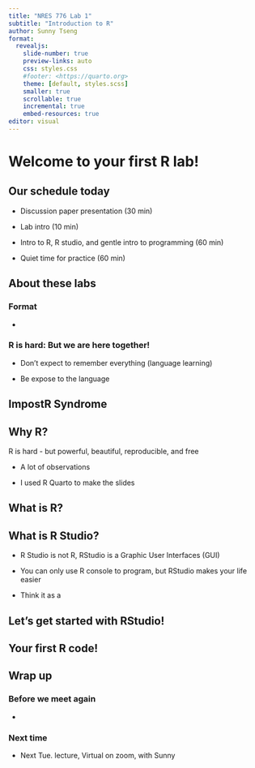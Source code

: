 ```yaml
---
title: "NRES 776 Lab 1"
subtitle: "Introduction to R"
author: Sunny Tseng
format:
  revealjs: 
    slide-number: true
    preview-links: auto
    css: styles.css
    #footer: <https://quarto.org>
    theme: [default, styles.scss]
    smaller: true
    scrollable: true
    incremental: true
    embed-resources: true
editor: visual
---
```


# Welcome to your first R lab!

## Our schedule today

-   Discussion paper presentation (30 min)

-   Lab intro (10 min)

-   Intro to R, R studio, and gentle intro to programming (60 min)

-   Quiet time for practice (60 min)

## About these labs

### Format

-   

### R is hard: But we are here together!

-   Don't expect to remember everything (language learning)

-   Be expose to the language

## ImpostR Syndrome

## Why R?

R is hard - but powerful, beautiful, reproducible, and free

-   A lot of observations

-   I used R Quarto to make the slides

## What is R?

## What is R Studio?

-   R Studio is not R, RStudio is a Graphic User Interfaces (GUI)

-   You can only use R console to program, but RStudio makes your life easier

-   Think it as a


## Let's get started with RStudio!

## Your first R code!

## Wrap up

### Before we meet again

-   

### Next time

-   Next Tue. lecture, Virtual on zoom, with Sunny
